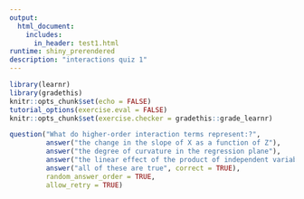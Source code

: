 ```yaml
---
output: 
  html_document:
    includes:
      in_header: test1.html
runtime: shiny_prerendered
description: "interactions quiz 1"
---
```


```r
library(learnr)
library(gradethis)
knitr::opts_chunk$set(echo = FALSE)
tutorial_options(exercise.eval = FALSE)
knitr::opts_chunk$set(exercise.checker = gradethis::grade_learnr)
```

```r
question("What do higher-order interaction terms represent:?",
         answer("the change in the slope of X as a function of Z"),
         answer("the degree of curvature in the regression plane"),
         answer("the linear effect of the product of independent variables"),
         answer("all of these are true", correct = TRUE),
         random_answer_order = TRUE,
         allow_retry = TRUE)
```

<div data-iframe-height></div>
